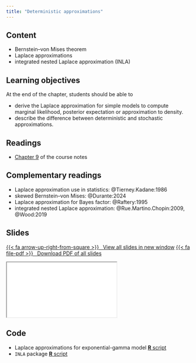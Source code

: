 ```yaml
---
title: "Deterministic approximations"
---
```



## Content

- Bernstein--von Mises theorem
- Laplace approximations
- integrated nested Laplace approximation (INLA)

## Learning objectives

At the end of the chapter, students should be able to

- derive the Laplace approximation for simple models to compute marginal likelihood, posterior expectation or approximation to density.
- describe the difference between deterministic and stochastic approximations.



## Readings

- [Chapter 9](https://lbelzile.github.io/MATH80601A/laplace.html) of the course notes


## Complementary readings

- Laplace approximation use in statistics: @Tierney.Kadane:1986
- skewed Bernstein--von Mises: @Durante:2024
- Laplace approximation for Bayes factor: @Raftery:1995
- integrated nested Laplace approximation: @Rue.Martino.Chopin:2009, @Wood:2019


## Slides


<p class="text-center"><a class="btn btn-success btn-lg" target="_blank" href="../slides/bayesmod-slides9.html">{{< fa arrow-up-right-from-square >}} &ensp;View all slides in new window</a> <a class="btn btn-success btn-lg" target="_blank" href="../slides/bayesmod-slides9.pdf" role="button">{{< fa file-pdf >}} &ensp;Download PDF of all slides</a></p>


<div class="ratio ratio-16x9">
<iframe class="slide-deck" src="../slides/bayesmod-slides9.html"></iframe>
</div>



## Code

- Laplace approximations for exponential-gamma model [**R** script](/files/code/09-laplace.R)
- `INLA` package [**R** script](/files/code/09-INLA.R)
